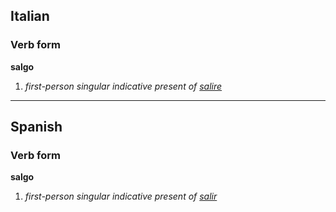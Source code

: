 ==Italian==
===Verb form===
'''salgo'''

# ''first-person singular indicative present of [[salire]]''

----

==Spanish==
===Verb form===
'''salgo'''

# ''first-person singular indicative present of [[salir]]''